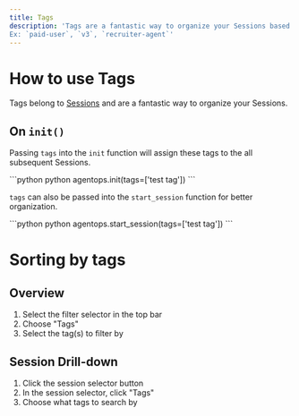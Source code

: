```yaml
---
title: Tags
description: 'Tags are a fantastic way to organize your Sessions based on data known by the developer but not by AgentOps.
Ex: `paid-user`, `v3`, `recruiter-agent`'
---
```




# How to use Tags

Tags belong to [Sessions](/v1/concepts/sessions) and are a fantastic way to organize your Sessions.
## On `init()`

Passing `tags` into the `init` function will assign these tags to the all subsequent Sessions.

<CodeGroup>
```python python
agentops.init(tags=['test tag'])
```
</CodeGroup>

`tags` can also be passed into the `start_session` function for better organization.

<CodeGroup>
```python python
agentops.start_session(tags=['test tag'])
```
</CodeGroup>

# Sorting by tags

## Overview
1. Select the filter selector in the top bar
2. Choose "Tags"
3. Select the tag(s) to filter by

## Session Drill-down
1. Click the session selector button
2. In the session selector, click "Tags"
3. Choose what tags to search by

<script type="module" src="/scripts/github_stars.js"></script>
<script type="module" src="/scripts/adjust_api_dynamically.js"></script>